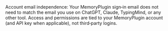 <Info>
Account email independence: Your MemoryPlugin sign‑in email does not need to match the email you use on ChatGPT, Claude, TypingMind, or any other tool. Access and permissions are tied to your MemoryPlugin account (and API key when applicable), not third‑party logins.
</Info>

